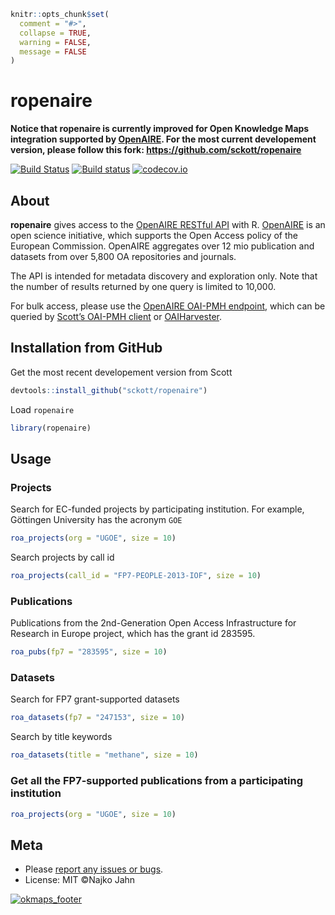 ```r
knitr::opts_chunk$set(
  comment = "#>",
  collapse = TRUE,
  warning = FALSE,
  message = FALSE
)
```

# ropenaire

**Notice that ropenaire is currently improved for Open Knowledge Maps integration supported by [OpenAIRE](https://www.openaire.eu/). For the most current developement version, please follow this fork: <https://github.com/sckott/ropenaire>**

[![Build Status](https://travis-ci.org/sckott/ropenaire.svg?branch=master)](https://travis-ci.org/sckott/ropenaire)
[![Build status](https://ci.appveyor.com/api/projects/status/github/sckott/ropenaire?branch=master)](https://ci.appveyor.com/project/sckott/ropenaire)
[![codecov.io](http://codecov.io/github/sckott/ropenaire/coverage.svg?branch=master)](http://codecov.io/github/sckott/ropenaire?branch=master)

## About

**ropenaire** gives access to the [OpenAIRE RESTful API](http://api.openaire.eu/) with R. [OpenAIRE](https://www.openaire.eu/) is an open science initiative, which supports the Open Access policy of the European Commission. OpenAIRE aggregates over 12 mio publication and datasets from over 5,800 OA repositories and journals.

The API is intended for metadata discovery and exploration only. Note that the number of results returned by one query is limited to 10,000.

For bulk access, please use the [OpenAIRE OAI-PMH endpoint](http://api.openaire.eu/#cha_oai_pmh), which can be queried by [Scott's OAI-PMH client](https://github.com/sckott/oai) or [OAIHarvester](https://cran.r-project.org/web/packages/OAIHarvester/index.html).

## Installation from GitHub

Get the most recent developement version from Scott

```r
devtools::install_github("sckott/ropenaire")
```

Load `ropenaire`

```r
library(ropenaire)
```

## Usage 

### Projects

Search for EC-funded projects by participating institution. For example, Göttingen University has the acronym `GOE`

```r
roa_projects(org = "UGOE", size = 10)
```

Search projects by call id

```r
roa_projects(call_id = "FP7-PEOPLE-2013-IOF", size = 10)
```


### Publications

Publications from the 2nd-Generation Open Access Infrastructure for Research in Europe project, which has the grant id 283595.

```r
roa_pubs(fp7 = "283595", size = 10)
```

### Datasets

Search for FP7 grant-supported datasets

```r
roa_datasets(fp7 = "247153", size = 10)
```

Search by title keywords

```r
roa_datasets(title = "methane", size = 10)
```

### Get all the FP7-supported publications from a participating institution 

```r
roa_projects(org = "UGOE", size = 10)
```

## Meta

* Please [report any issues or bugs](https://github.com/njahn82/ropenaire/issues).
* License: MIT ©Najko Jahn

[![okmaps_footer](tools/github-banner-okmaps-contribution.png)](https://openknowledgemaps.org/)

